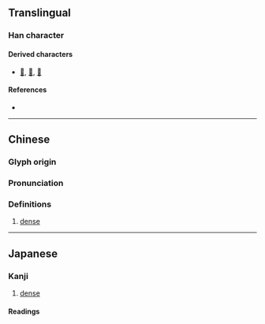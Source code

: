 {{also|丰|彡}}
{{character info/new}}
==Translingual==

===Han character===
{{Han char|rn=2|rad=丨|as=03|sn=4|four=50000|canj=QJ,XQJ|ids=⿻丨彡}}

====Derived characters====
* [[𠂖]], [[𡕗]], [[𦝸]]

====References====
* {{Han ref|kx=0079.070|dkj=00075|dj=0161.020|hdz=10028.080|uh=4E2F|ud=20015}}

----

==Chinese==
{{zh-forms|alt=丰:corrupted form}}

===Glyph origin===
{{Han etym}}

===Pronunciation===
{{zh-pron
|m=jiè
|c=gaai3
|mc=y
|oc=y
|ma=
|cat=a
}}

===Definitions===
{{zh-hanzi}}

# [[dense]]

----

==Japanese==

===Kanji===
{{ja-kanji|grade=uc|rs=丨03}}

# [[dense]]

====Readings====
{{ja-readings
|kanon=かい
|kun=さんらん-, さんらん-する
}}